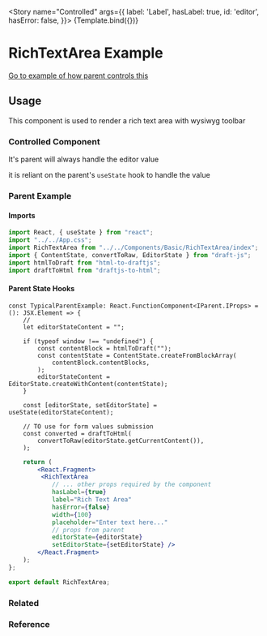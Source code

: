 
<Meta title="USAGE GUIDE/RichTextArea" component={RichTextArea} />



<Story 
name="Controlled"
args={{ 
  label: 'Label',
  hasLabel: true,
  id: 'editor',
  hasError: false,
}}>
{Template.bind({})}
</Story>

# RichTextArea Example

[Go to example of how parent controls this](?path=/docs/docs-richtextarea--controlled-example)

## Usage

This  component is used to render a rich text area with wysiwyg toolbar

### Controlled Component

It's parent will always handle the editor value  

it is reliant on the parent's `useState` hook to handle the value

### Parent Example

#### Imports

```js
import React, { useState } from "react";
import "../../App.css";
import RichTextArea from "../../Components/Basic/RichTextArea/index";
import { ContentState, convertToRaw, EditorState } from "draft-js";
import htmlToDraft from "html-to-draftjs";
import draftToHtml from "draftjs-to-html";
```

#### Parent State Hooks

```tsx
const TypicalParentExample: React.FunctionComponent<IParent.IProps> = (): JSX.Element => {
    //
    let editorStateContent = "";

    if (typeof window !== "undefined") {
        const contentBlock = htmlToDraft("");
        const contentState = ContentState.createFromBlockArray(
            contentBlock.contentBlocks,
        );
        editorStateContent = EditorState.createWithContent(contentState);
    }

    const [editorState, setEditorState] = useState(editorStateContent);

    // TO use for form values submission
    const converted = draftToHtml(
        convertToRaw(editorState.getCurrentContent()),
    );

```
```jsx
    return (
        <React.Fragment>
         <RichTextArea 
            // ... other props required by the component
            hasLabel={true}
            label="Rich Text Area"
            hasError={false}
            width={100}
            placeholder="Enter text here..."
            // props from parent
            editorState={editorState} 
            setEditorState={setEditorState} />
        </React.Fragment>
    );
};

export default RichTextArea;
```



### Related

<!-- [Link](?path=/docs/components-link--link-regular) -->

### Reference

<!-- [Carbon Design System Usage for Buttons](https://next.carbondesignsystem.com/components/button) -->
